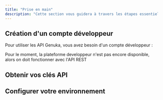 ```yaml
---
title: "Prise en main"
description: "Cette section vous guidera à travers les étapes essentielles pour commencer à utiliser nos API. En quelques minutes, vous serez en mesure d'effectuer votre premier appel API."
---
```


## Création d'un compte développeur

Pour utiliser les API Genuka, vous avez besoin d'un compte développeur :

<Note>
Pour le moment, la plateforme developpeur n'est pas encore disponible, alors on doit fonctionner avec l'API REST
</Note>

## Obtenir vos clés API

## Configurer votre environnement